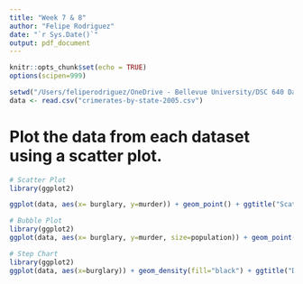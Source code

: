 ```yaml
---
title: "Week 7 & 8"
author: "Felipe Rodriguez"
date: "`r Sys.Date()`"
output: pdf_document
---
```


```r
knitr::opts_chunk$set(echo = TRUE)
options(scipen=999)
```

```r
setwd("/Users/feliperodriguez/OneDrive - Bellevue University/DSC 640 Data Prep and Vis/Week 7&8")
data <- read.csv("crimerates-by-state-2005.csv")
```

# Plot the data from each dataset using a scatter plot.

```r
# Scatter Plot
library(ggplot2)

ggplot(data, aes(x= burglary, y=murder)) + geom_point() + ggtitle("Scatter Plot R")
```

```r
# Bubble Plot
library(ggplot2)
ggplot(data, aes(x= burglary, y=murder, size=population)) + geom_point() + ggtitle("Bubble Chart R")
```

```r
# Step Chart
library(ggplot2)
ggplot(data, aes(x=burglary)) + geom_density(fill="black") + ggtitle("Density Plot R")

```
